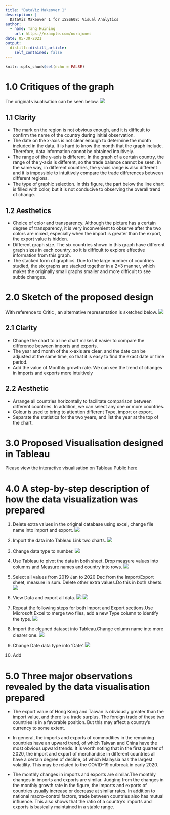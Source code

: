 ```yaml
---
title: "DataViz Makeover 1"
description: |
  DataViz Makeover 1 for ISSS608: Visual Analytics
author:
  - name: Tang Huining
    url: https://example.com/norajones
date: 05-30-2021
output:
  distill::distill_article:
    self_contained: false
---
```



```r
knitr::opts_chunk$set(echo = FALSE)
```
# 1.0 Critiques of the graph

The original visualisation can be seen below.
![](img/original.png)

## 1.1 Clarity

* The mark on the region is not obvious enough, and it is difficult to confirm the name of the country during initial observation.
* The date on the x-axis is not clear enough to determine the month included in the data. It is hard to know the month that the graph include. Therefore, data information cannot be obtained intuitively.
* The range of the y-axis is different. In the graph of a certain country, the range of the y-axis is different, so the trade balance cannot be seen. In the same way, in different countries, the y-axis range is also different and it is impossible to intuitively compare the trade differences between different regions.
* The type of graphic selection. In this figure, the part below the line chart is filled with color, but it is not conducive to observing the overall trend of change.

## 1.2 Aesthetics

* Choice of color and transparency. Although the picture has a certain degree of transparency, it is very inconvenient to observe after the two colors are mixed, especially when the import is greater than the export, the export value is hidden.
* Different graph size. The six countries shown in this graph have different graph sizes in each country, so it is difficult to explore effective information from this graph.
* The stacked form of graphics. Due to the large number of countries studied, the six graphs are stacked together in a 2*3 manner, which makes the originally small graphs smaller and more difficult to see subtle changes.


# 2.0 Sketch of the proposed design
With reference to Critic , an alternative representation is sketched below.
![](img/sketch.jpg)

## 2.1 Clarity

* Change the chart to a line chart makes it easier to compare the difference between imports and exports.
* The year and month of the x-axis are clear, and the date can be adjusted at the same time, so that it is easy to find the exact date or time period.
* Add the value of Monthly growth rate. We can see the trend of changes in imports and exports more intuitively


## 2.2 Aesthetic

* Arrange all countries horizontally to facilitate comparison between different countries. In addition, we can select any one or more countries.
* Colour is used to bring to attention different Type, import or export.
* Separate the statistics for the two years, and list the year at the top of the chart.


# 3.0 Proposed Visualisation designed in Tableau

Please view the interactive visualisation on Tableau Public [here](https://public.tableau.com/app/profile/huining.tang/viz/MerchandiseTrade_16223827330810/Sheet1)


# 4.0 A step-by-step description of how the data visualization was prepared

1. Delete extra values in the original database using excel, change file name into import and export.
![](img/change-1.png)

2. Import the data into Tableau.Link two charts.
![](img/change-2.png)
3. Change data type to number. 
![](img/change-3.png)
4. Use Tableau to pivot the data in both sheet. Drop measure values into columns and Measure names and country into rows.
![](img/change-4.png)
5. Select all values from 2019 Jan to 2020 Dec from the Import/Export sheet, measure in sum. Delete other extra values.Do this in both sheets.  
![](img/change-5.png)
6. View Data and export all data.
![](img/change-6.png)
![](img/change-7.png)
7. Repeat the following steps for both Import and Export sections.Use Microsoft Excel to merge two files, add a new Type column to identify the type.
![](img/change-8.png)
8. Import the cleaned dataset into Tableau.Change column name into more clearer one.
![](img/change-9.png)
9. Change Date data type into 'Date'.
![](img/change-10.png)
10.
Add


# 5.0 Three major observations revealed by the data visualisation prepared

* The export value of Hong Kong and Taiwan is obviously greater than the import value, and there is a trade surplus. The foreign trade of these two countries is in a favorable position. But this may affect a country's currency to some extent.

* In general, the imports and exports of commodities in the remaining countries have an upward trend, of which Taiwan and China have the most obvious upward trends. It is worth noting that in the first quarter of 2020, the import and export of merchandise in different countries all have a certain degree of decline, of which Malaysia has the largest volatility. This may be related to the COVID-19 outbreak in early 2020.

* The monthly changes in imports and exports are similar.The monthly changes in imports and exports are similar. Judging from the changes in the monthly growth rate in the figure, the imports and exports of countries usually increase or decrease at similar rates. In addition to national macro-control factors, trade between countries also has mutual influence. This also shows that the ratio of a country's imports and exports is basically maintained in a stable range.




